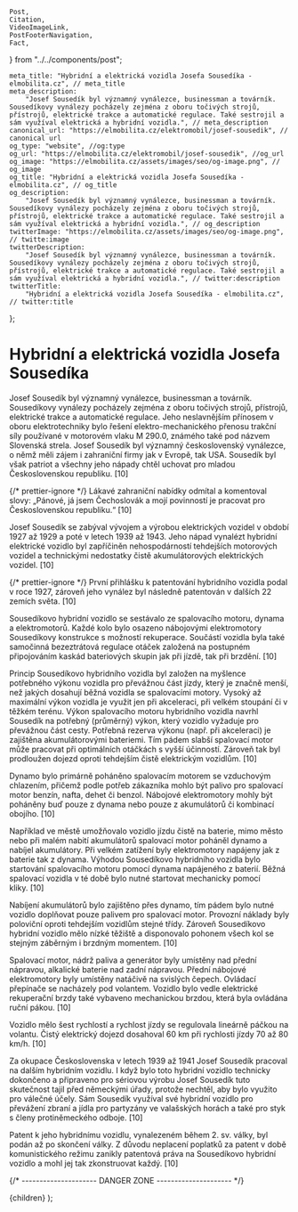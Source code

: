 	Post,
	Citation,
	VideoImageLink,
	PostFooterNavigation,
	Fact,
} from "../../components/post";


	meta_title: "Hybridní a elektrická vozidla Josefa Sousedíka - elmobilita.cz", // meta_title
	meta_description:
		"Josef Sousedík byl významný vynálezce, businessman a továrník. Sousedíkovy vynálezy pocházely zejména z oboru točivých strojů, přístrojů, elektrické trakce a automatické regulace. Také sestrojil a sám využíval elektrická a hybridní vozidla.", // meta_description
	canonical_url: "https://elmobilita.cz/elektromobil/josef-sousedik", // canonical url
	og_type: "website", //og:type
	og_url: "https://elmobilita.cz/elektromobil/josef-sousedik", //og_url
	og_image: "https://elmobilita.cz/assets/images/seo/og-image.png", // og_image
	og_title: "Hybridní a elektrická vozidla Josefa Sousedíka - elmobilita.cz", // og_title
	og_description:
		"Josef Sousedík byl významný vynálezce, businessman a továrník. Sousedíkovy vynálezy pocházely zejména z oboru točivých strojů, přístrojů, elektrické trakce a automatické regulace. Také sestrojil a sám využíval elektrická a hybridní vozidla.", // og_description
	twitterImage: "https://elmobilita.cz/assets/images/seo/og-image.png", // twitte:image
	twitterDescription:
		"Josef Sousedík byl významný vynálezce, businessman a továrník. Sousedíkovy vynálezy pocházely zejména z oboru točivých strojů, přístrojů, elektrické trakce a automatické regulace. Také sestrojil a sám využíval elektrická a hybridní vozidla.", // twitter:description
	twitterTitle:
		"Hybridní a elektrická vozidla Josefa Sousedíka - elmobilita.cz", // twitter:title
};

# Hybridní a elektrická vozidla Josefa Sousedíka

Josef Sousedík byl významný vynálezce, businessman a továrník. Sousedíkovy vynálezy pocházely zejména z oboru točivých strojů, přístrojů, elektrické trakce a automatické regulace. Jeho neslavnějším přínosem v oboru elektrotechniky bylo řešení elektro-mechanického přenosu trakční síly používané v motorovém vlaku M 290.0, známého také pod názvem Slovenská strela. Josef Sousedík byl významný československý vynálezce, o němž měli zájem i zahraniční firmy jak v Evropě, tak USA. Sousedík byl však patriot a všechny jeho nápady chtěl uchovat pro mladou Československou republiku.&nbsp;<Citation href="/elektromobil/zdroje#kohoutka-sousedik">[10]</Citation>

{/* prettier-ignore */}
<Fact header="Zajímavost" color="primary" description="vlastenec">
	Lákavé zahraniční nabídky odmítal a komentoval slovy: „Pánové, já jsem Čechoslovák a mojí povinností je pracovat pro Československou republiku.“&nbsp;<Citation href="/elektromobil/zdroje#kohoutka-sousedik">[10]</Citation>
</Fact>

Josef Sousedík se zabýval vývojem a výrobou elektrických vozidel v období 1927 až 1929 a poté v letech 1939 až 1943. Jeho nápad vynalézt hybridní elektrické vozidlo byl zapříčiněn nehospodárností tehdejších motorových vozidel a technickými nedostatky čistě akumulátorových elektrických vozidel.&nbsp;<Citation href="/elektromobil/zdroje#kohoutka-sousedik">[10]</Citation>

{/* prettier-ignore */}
<Fact header="Zajímavost" color="primary" description="rozšíření patentu">
	První přihlášku k patentování hybridního vozidla podal v roce 1927, zároveň jeho vynález byl následně patentován v dalších 22 zemích světa.&nbsp;<Citation href="/elektromobil/zdroje#kohoutka-sousedik">[10]</Citation>
</Fact>

Sousedíkovo hybridní vozidlo se sestávalo ze spalovacího motoru, dynama a elektromotorů. Každé kolo bylo osazeno nábojovými elektromotory Sousedíkovy konstrukce s možností rekuperace. Součástí vozidla byla také samočinná bezeztrátová regulace otáček založená na postupném připojováním kaskád bateriových skupin jak při jízdě, tak při brzdění.&nbsp;<Citation href="/elektromobil/zdroje#kohoutka-sousedik">[10]</Citation>

Princip Sousedíkovo hybridního vozidla byl založen na myšlence potřebného výkonu vozidla pro převážnou část jízdy, který je značně menší, než jakých dosahují běžná vozidla se spalovacími motory. Vysoký až maximální výkon vozidla je využit jen při akceleraci, při velkém stoupání či v těžkém terénu. Výkon spalovacího motoru hybridního vozidla navrhl Sousedík na potřebný (průměrný) výkon, který vozidlo vyžaduje pro převážnou část cesty. Potřebná rezerva výkonu (např. při akceleraci) je zajištěna akumulátorovými bateriemi. Tím pádem slabší spalovací motor může pracovat při optimálních otáčkách s vyšší účinností. Zároveň tak byl prodloužen dojezd oproti tehdejším čistě elektrickým vozidlům.&nbsp;<Citation href="/elektromobil/zdroje#kohoutka-sousedik">[10]</Citation>

Dynamo bylo primárně poháněno spalovacím motorem se vzduchovým chlazením, přičemž podle potřeb zákazníka mohlo být palivo pro spalovací motor benzín, nafta, dehet či benzol. Nábojové elektromotory mohly být poháněny buď pouze z dynama nebo pouze z akumulátorů či kombinací obojího.&nbsp;<Citation href="/elektromobil/zdroje#kohoutka-sousedik">[10]</Citation>

Například ve městě umožňovalo vozidlo jízdu čistě na baterie, mimo město nebo při malém nabití akumulátorů spalovací motor poháněl dynamo a nabíjel akumulátory. Při velkém zatížení byly elektromotory napájeny jak z baterie tak z dynama. Výhodou Sousedíkovo hybridního vozidla bylo startování spalovacího motoru pomocí dynama napájeného z baterií. Běžná spalovací vozidla v té době bylo nutné startovat mechanicky pomocí kliky.&nbsp;<Citation href="/elektromobil/zdroje#kohoutka-sousedik">[10]</Citation>

Nabíjení akumulátorů bylo zajištěno přes dynamo, tím pádem bylo nutné vozidlo doplňovat pouze palivem pro spalovací motor. Provozní náklady byly poloviční oproti tehdejším vozidlům stejné třídy. Zároveň Sousedíkovo hybridní vozidlo mělo nízké těžiště a disponovalo pohonem všech kol se stejným záběrným i brzdným momentem.&nbsp;<Citation href="/elektromobil/zdroje#kohoutka-sousedik">[10]</Citation>

Spalovací motor, nádrž paliva a generátor byly umístěny nad přední nápravou, alkalické baterie nad zadní nápravou. Přední nábojové elektromotory byly umístěny natáčivě na svislých čepech. Ovládací přepínače se nacházely pod volantem. Vozidlo bylo vedle elektrické rekuperační brzdy také vybaveno mechanickou brzdou, která byla ovládána ruční pákou.&nbsp;<Citation href="/elektromobil/zdroje#kohoutka-sousedik">[10]</Citation>

Vozidlo mělo šest rychlostí a rychlost jízdy se regulovala lineárně páčkou na volantu. Čistý elektrický dojezd dosahoval 60 km při rychlosti jízdy 70 až 80 km/h.&nbsp;<Citation href="/elektromobil/zdroje#kohoutka-sousedik">[10]</Citation>

Za okupace Československa v letech 1939 až 1941 Josef Sousedík pracoval na dalším hybridním vozidlu. I když bylo toto hybridní vozidlo technicky dokončeno a připraveno pro sériovou výrobu Josef Sousedík tuto skutečnost tajil před německými úřady, protože nechtěl, aby bylo využito pro válečné účely. Sám Sousedík využíval své hybridní vozidlo pro převážení zbraní a jídla pro partyzány ve valašských horách a také pro styk s členy protiněmeckého odboje.&nbsp;<Citation href="/elektromobil/zdroje#kohoutka-sousedik">[10]</Citation>

Patent k jeho hybridnímu vozidlu, vynalezeném během 2. sv. války, byl podán až po skončení války. Z důvodu neplacení poplatků za patent v době komunistického režimu zanikly patentová práva na Sousedíkovo hybridní vozidlo a mohl jej tak zkonstruovat každý.&nbsp;<Citation href="/elektromobil/zdroje#kohoutka-sousedik">[10]</Citation>

<PostFooterNavigation
	hrefPrevious="/elektromobil/technologie"
	hrefNext="/elektromobil/zdroje"
	next="Následující"
	previous="Předchozí"
	previousEnabled="true"
	nextEnabled="true"
/>
{/* --------------------- DANGER ZONE --------------------- */}

<DefaultLayout metaData={metaData}>
	<MDXProvider
		components={{
			h2: H2,
			h3: H3,
			h4: H4,
			h6: H5,
			h5: H6,
		}}
	>
		<Post>{children}</Post>
	</MDXProvider>
</DefaultLayout>
);

